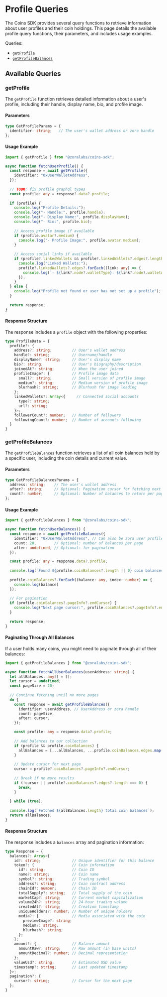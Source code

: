 # Profile Queries

The Coins SDK provides several query functions to retrieve information about user profiles and their coin holdings. This page details the available profile query functions, their parameters, and includes usage examples.

Queries:

- [`getProfile`](#getprofile)
- [`getProfileBalances`](#getprofilebalances)

## Available Queries

### getProfile

The `getProfile` function retrieves detailed information about a user's profile, including their handle, display name, bio, and profile image.

#### Parameters

```ts twoslash
type GetProfileParams = {
  identifier: string;   // The user's wallet address or zora handle
};
```

#### Usage Example

```ts twoslash
import { getProfile } from "@zoralabs/coins-sdk";

async function fetchUserProfile() {
  const response = await getProfile({
    identifier: "0xUserWalletAddress",
  });
  
  // TODO: fix profile graphql types
  const profile: any = response?.data?.profile;
  
  if (profile) {
    console.log("Profile Details:");
    console.log("- Handle:", profile.handle);
    console.log("- Display Name:", profile.displayName);
    console.log("- Bio:", profile.bio);
    
    // Access profile image if available
    if (profile.avatar?.medium) {
      console.log("- Profile Image:", profile.avatar.medium);
    }
    
    // Access social links if available
    if (profile?.linkedWallets && profile?.linkedWallets?.edges?.length || 0 > 0) {
      console.log("Linked Wallets:");
      profile?.linkedWallets?.edges?.forEach((link: any) => {
        console.log(`- ${link?.node?.walletType}: ${link?.node?.walletAddress}`);
      });
    }
  } else {
    console.log("Profile not found or user has not set up a profile");
  }
  
  return response;
}
```

#### Response Structure

The response includes a `profile` object with the following properties:

```ts twoslash
type ProfileData = {
  profile?: {
    address?: string;         // User's wallet address
    handle?: string;          // Username/handle
    displayName?: string;     // User's display name
    bio?: string;             // User's biography/description
    joinedAt?: string;        // When the user joined
    profileImage?: {          // Profile image data
      small?: string;         // Small version of profile image
      medium?: string;        // Medium version of profile image
      blurhash?: string;      // Blurhash for image loading
    };
    linkedWallets?: Array<{     // Connected social accounts
      type?: string;
      url?: string;
    }>;
    followerCount?: number;   // Number of followers
    followingCount?: number;  // Number of accounts following
  }
}
```

### getProfileBalances

The `getProfileBalances` function retrieves a list of all coin balances held by a specific user, including the coin details and current value.

#### Parameters

```ts twoslash
type GetProfileBalancesParams = {
  address: string;    // The user's wallet address
  after?: string;     // Optional: Pagination cursor for fetching next page
  count?: number;     // Optional: Number of balances to return per page
};
```

#### Usage Example

```ts twoslash
import { getProfileBalances } from "@zoralabs/coins-sdk";

async function fetchUserBalances() {
  const response = await getProfileBalances({
    identifier: "0xUserWalletAddress", // Can also be zora user profile handle
    count: 20,        // Optional: number of balances per page
    after: undefined, // Optional: for pagination
  });

  const profile: any = response.data?.profile;
  
  console.log(`Found ${profile.coinBalances?.length || 0} coin balances`);
  
  profile.coinBalances?.forEach((balance: any, index: number) => {
    console.log(balance)
  });
  
  // For pagination
  if (profile.coinBalances?.pageInfo?.endCursor) {
    console.log("Next page cursor:", profile.coinBalances?.pageInfo?.endCursor);
  }
  
  return response;
}
```

#### Paginating Through All Balances

If a user holds many coins, you might need to paginate through all of their balances:

```ts twoslash
import { getProfileBalances } from "@zoralabs/coins-sdk";

async function fetchAllUserBalances(userAddress: string) {
  let allBalances: any[] = [];
  let cursor = undefined;
  const pageSize = 20;
  
  // Continue fetching until no more pages
  do {
    const response = await getProfileBalances({
      identifier: userAddress, // UserAddress or zora handle
      count: pageSize,
      after: cursor,
    });

    const profile: any = response.data?.profile;
    
    // Add balances to our collection
    if (profile && profile.coinBalances) {
      allBalances = [...allBalances, ...profile.coinBalances.edges.map((edge: any) => edge.node)];
    }
    
    // Update cursor for next page
    cursor = profile?.coinBalances?.pageInfo?.endCursor;
    
    // Break if no more results
    if (!cursor || profile?.coinBalances?.edges?.length === 0) {
      break;
    }
    
  } while (true);
  
  console.log(`Fetched ${allBalances.length} total coin balances`);
  return allBalances;
}
```

#### Response Structure

The response includes a `balances` array and pagination information:

```ts twoslash
type Response = {
  balances?: Array<{
    id?: string;              // Unique identifier for this balance
    token?: {                 // Coin information
      id?: string;            // Coin ID
      name?: string;          // Coin name
      symbol?: string;        // Trading symbol
      address?: string;       // Coin contract address
      chainId?: number;       // Chain ID
      totalSupply?: string;   // Total supply of the coin
      marketCap?: string;     // Current market capitalization
      volume24h?: string;     // 24-hour trading volume
      createdAt?: string;     // Creation timestamp
      uniqueHolders?: number; // Number of unique holders
      media?: {               // Media associated with the coin
        previewImage?: string;
        medium?: string;
        blurhash?: string;
      };
    };
    amount?: {                // Balance amount
      amountRaw?: string;     // Raw amount (in base units)
      amountDecimal?: number; // Decimal representation
    };
    valueUsd?: string;        // Estimated USD value
    timestamp?: string;       // Last updated timestamp
  }>;
  pagination?: {
    cursor?: string;          // Cursor for the next page
  };
}
```
